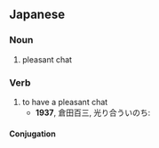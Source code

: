 ==Japanese==
{{ja-kanjitab|かん|だん|yomi=o}}

===Noun===
{{ja-noun|かんだん|kyu=歡談}}

# pleasant chat

===Verb===
{{ja-verb-suru|tr=intrans|かんだん|kyu=歡談}}

# to have a pleasant chat
#* '''1937''', 倉田百三, 光り合ういのち:
#*: {{ja-usex|姉の俥の前後につきそって私たちは'''歓談'''しながら歩く。|あね の くるま の ぜんご に つきそって わたしたち は '''かんだん''' しながら あるく。|We accompany her rickshaw in front and rear and have a pleasant chat while we walk.}}

====Conjugation====
{{ja-suru|かんだん}}
